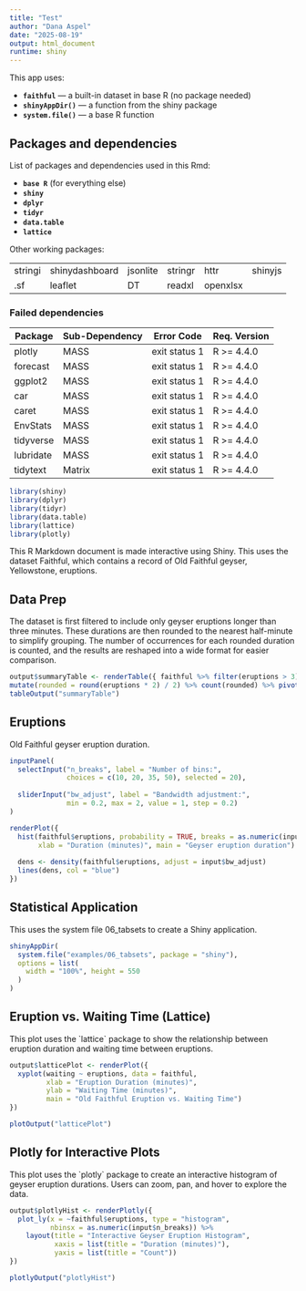 ```yaml
---
title: "Test"
author: "Dana Aspel"
date: "2025-08-19"
output: html_document
runtime: shiny
---
```


This app uses:

-   **`faithful`** --- a built-in dataset in base R (no package needed)
-   **`shinyAppDir()`** --- a function from the shiny package
-   **`system.file()`** --- a base R function

## Packages and dependencies

List of packages and dependencies used in this Rmd:

-   **`base R`** (for everything else)
-   **`shiny`**
-   **`dplyr`**
-   **`tidyr`**
-   **`data.table`**
-   **`lattice`**

Other working packages:

|         |                |          |         |          |         |
|---------|----------------|----------|---------|----------|---------|
| stringi | shinydashboard | jsonlite | stringr | httr     | shinyjs |
| .sf     | leaflet        | DT       | readxl  | openxlsx |         |

### Failed dependencies

| Package   | Sub-Dependency | Error Code    | Req. Version |
|-----------|----------------|---------------|--------------|
| plotly    | MASS           | exit status 1 | R \>= 4.4.0  |
| forecast  | MASS           | exit status 1 | R \>= 4.4.0  |
| ggplot2   | MASS           | exit status 1 | R \>= 4.4.0  |
| car       | MASS           | exit status 1 | R \>= 4.4.0  |
| caret     | MASS           | exit status 1 | R \>= 4.4.0  |
| EnvStats  | MASS           | exit status 1 | R \>= 4.4.0  |
| tidyverse | MASS           | exit status 1 | R \>= 4.4.0  |
| lubridate | MASS           | exit status 1 | R \>= 4.4.0  |
| tidytext  | Matrix         | exit status 1 | R \>= 4.4.0  |

```r
library(shiny)
library(dplyr) 
library(tidyr) 
library(data.table)
library(lattice)
library(plotly)
```

This R Markdown document is made interactive using Shiny. This uses the dataset Faithful, which contains a record of Old Faithful geyser, Yellowstone, eruptions.

## Data Prep

The dataset is first filtered to include only geyser eruptions longer than three minutes. These durations are then rounded to the nearest half-minute to simplify grouping. The number of occurrences for each rounded duration is counted, and the results are reshaped into a wide format for easier comparison.

```r

output$summaryTable <- renderTable({ faithful %>% filter(eruptions > 3) %>%
mutate(rounded = round(eruptions * 2) / 2) %>% count(rounded) %>% pivot_wider(names_from = rounded, values_from = n, values_fill = 0) %>% as.data.table() })
tableOutput("summaryTable")
```

## Eruptions

Old Faithful geyser eruption duration.

```r
inputPanel(
  selectInput("n_breaks", label = "Number of bins:",
              choices = c(10, 20, 35, 50), selected = 20),
  
  sliderInput("bw_adjust", label = "Bandwidth adjustment:",
              min = 0.2, max = 2, value = 1, step = 0.2)
)

renderPlot({
  hist(faithful$eruptions, probability = TRUE, breaks = as.numeric(input$n_breaks),
       xlab = "Duration (minutes)", main = "Geyser eruption duration")
  
  dens <- density(faithful$eruptions, adjust = input$bw_adjust)
  lines(dens, col = "blue")
})
```

## Statistical Application

This uses the system file 06_tabsets to create a Shiny application.

```r
shinyAppDir(
  system.file("examples/06_tabsets", package = "shiny"),
  options = list(
    width = "100%", height = 550
  )
)
```

## Eruption vs. Waiting Time (Lattice)

This plot uses the \`lattice\` package to show the relationship between eruption duration and waiting time between eruptions.

```r
output$latticePlot <- renderPlot({
  xyplot(waiting ~ eruptions, data = faithful,
         xlab = "Eruption Duration (minutes)",
         ylab = "Waiting Time (minutes)",
         main = "Old Faithful Eruption vs. Waiting Time")
})

plotOutput("latticePlot")
```

## Plotly for Interactive Plots

This plot uses the \`plotly\` package to create an interactive histogram of geyser eruption durations. Users can zoom, pan, and hover to explore the data.

```r

output$plotlyHist <- renderPlotly({
  plot_ly(x = ~faithful$eruptions, type = "histogram",
          nbinsx = as.numeric(input$n_breaks)) %>%
    layout(title = "Interactive Geyser Eruption Histogram",
           xaxis = list(title = "Duration (minutes)"),
           yaxis = list(title = "Count"))
})

plotlyOutput("plotlyHist")

```
